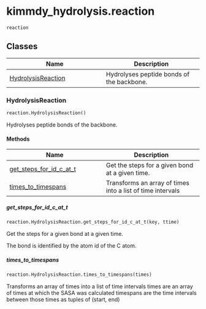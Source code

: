 # kimmdy_hydrolysis.reaction { #kimmdy_hydrolysis.reaction }

`reaction`



## Classes

| Name | Description |
| --- | --- |
| [HydrolysisReaction](#kimmdy_hydrolysis.reaction.HydrolysisReaction) | Hydrolyses peptide bonds of the backbone. |

### HydrolysisReaction { #kimmdy_hydrolysis.reaction.HydrolysisReaction }

```python
reaction.HydrolysisReaction()
```

Hydrolyses peptide bonds of the backbone.

#### Methods

| Name | Description |
| --- | --- |
| [get_steps_for_id_c_at_t](#kimmdy_hydrolysis.reaction.HydrolysisReaction.get_steps_for_id_c_at_t) | Get the steps for a given bond at a given time. |
| [times_to_timespans](#kimmdy_hydrolysis.reaction.HydrolysisReaction.times_to_timespans) | Transforms an array of times into a list of time intervals |

##### get_steps_for_id_c_at_t { #kimmdy_hydrolysis.reaction.HydrolysisReaction.get_steps_for_id_c_at_t }

```python
reaction.HydrolysisReaction.get_steps_for_id_c_at_t(key, ttime)
```

Get the steps for a given bond at a given time.

The bond is identified by the atom id of the C atom.

##### times_to_timespans { #kimmdy_hydrolysis.reaction.HydrolysisReaction.times_to_timespans }

```python
reaction.HydrolysisReaction.times_to_timespans(times)
```

Transforms an array of times into a list of time intervals
times are an array of times at which the SASA was calculated
timespans are the time intervals between those times
as tuples of (start, end)